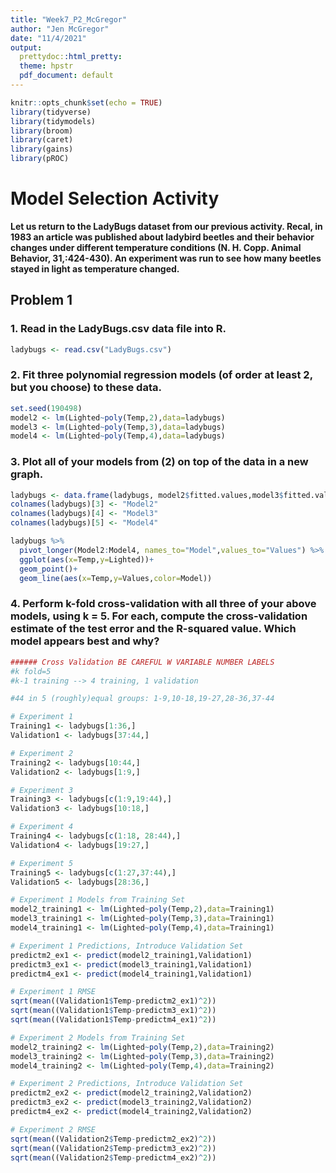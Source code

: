 ```yaml
---
title: "Week7_P2_McGregor"
author: "Jen McGregor"
date: "11/4/2021"
output:
  prettydoc::html_pretty:
  theme: hpstr
  pdf_document: default
---
```


```r
knitr::opts_chunk$set(echo = TRUE)
library(tidyverse)
library(tidymodels)
library(broom)
library(caret)
library(gains)
library(pROC)
```

# Model Selection Activity

**Let us return to the LadyBugs dataset from our previous activity. Recal, in 1983 an article was published about ladybird beetles and their behavior changes under different temperature conditions (N. H. Copp. Animal Behavior, 31,:424-430). An experiment was run to see how many beetles stayed in light as temperature changed.**

## Problem 1

### 1. Read in the LadyBugs.csv data file into R.

```r
ladybugs <- read.csv("LadyBugs.csv")
```

### 2. Fit three polynomial regression models (of order at least 2, but you choose) to these data.

```r
set.seed(190498)
model2 <- lm(Lighted~poly(Temp,2),data=ladybugs)
model3 <- lm(Lighted~poly(Temp,3),data=ladybugs)
model4 <- lm(Lighted~poly(Temp,4),data=ladybugs)
```

### 3. Plot all of your models from (2) on top of the data in a new graph.

```r
ladybugs <- data.frame(ladybugs, model2$fitted.values,model3$fitted.values,model4$fitted.values)
colnames(ladybugs)[3] <- "Model2"
colnames(ladybugs)[4] <- "Model3"
colnames(ladybugs)[5] <- "Model4"

ladybugs %>%
  pivot_longer(Model2:Model4, names_to="Model",values_to="Values") %>%
  ggplot(aes(x=Temp,y=Lighted))+
  geom_point()+
  geom_line(aes(x=Temp,y=Values,color=Model))
```

### 4. Perform k-fold cross-validation with all three of your above models, using k = 5. For each, compute the cross-validation estimate of the test error and the R-squared value. Which model appears best and why?

```r
###### Cross Validation BE CAREFUL W VARIABLE NUMBER LABELS
#k fold=5
#k-1 training --> 4 training, 1 validation

#44 in 5 (roughly)equal groups: 1-9,10-18,19-27,28-36,37-44

# Experiment 1
Training1 <- ladybugs[1:36,]
Validation1 <- ladybugs[37:44,]

# Experiment 2
Training2 <- ladybugs[10:44,]
Validation2 <- ladybugs[1:9,]

# Experiment 3
Training3 <- ladybugs[c(1:9,19:44),]
Validation3 <- ladybugs[10:18,]

# Experiment 4
Training4 <- ladybugs[c(1:18, 28:44),]
Validation4 <- ladybugs[19:27,]

# Experiment 5
Training5 <- ladybugs[c(1:27,37:44),]
Validation5 <- ladybugs[28:36,]

# Experiment 1 Models from Training Set
model2_training1 <- lm(Lighted~poly(Temp,2),data=Training1)
model3_training1 <- lm(Lighted~poly(Temp,3),data=Training1)
model4_training1 <- lm(Lighted~poly(Temp,4),data=Training1)

# Experiment 1 Predictions, Introduce Validation Set
predictm2_ex1 <- predict(model2_training1,Validation1)
predictm3_ex1 <- predict(model3_training1,Validation1)
predictm4_ex1 <- predict(model4_training1,Validation1)

# Experiment 1 RMSE
sqrt(mean((Validation1$Temp-predictm2_ex1)^2))
sqrt(mean((Validation1$Temp-predictm3_ex1)^2))
sqrt(mean((Validation1$Temp-predictm4_ex1)^2))

# Experiment 2 Models from Training Set
model2_training2 <- lm(Lighted~poly(Temp,2),data=Training2)
model3_training2 <- lm(Lighted~poly(Temp,3),data=Training2)
model4_training2 <- lm(Lighted~poly(Temp,4),data=Training2)

# Experiment 2 Predictions, Introduce Validation Set
predictm2_ex2 <- predict(model2_training2,Validation2)
predictm3_ex2 <- predict(model3_training2,Validation2)
predictm4_ex2 <- predict(model4_training2,Validation2)

# Experiment 2 RMSE
sqrt(mean((Validation2$Temp-predictm2_ex2)^2))
sqrt(mean((Validation2$Temp-predictm3_ex2)^2))
sqrt(mean((Validation2$Temp-predictm4_ex2)^2))
```

